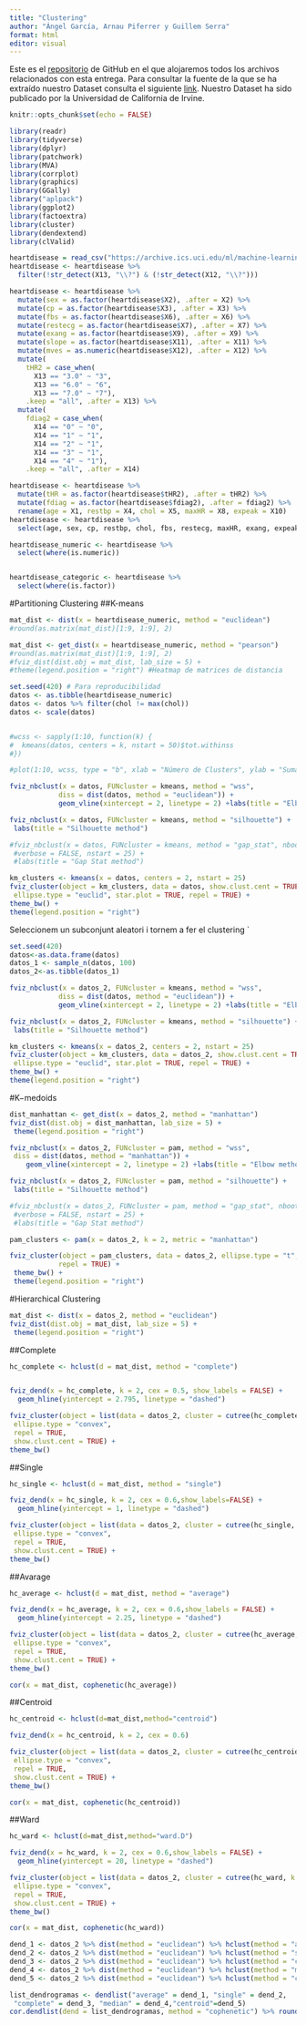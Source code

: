 ```yaml
---
title: "Clustering"
author: "Ángel García, Arnau Piferrer y Guillem Serra"
format: html
editor: visual
---
```


Este es el [repositorio](https://github.com/GSMir/Entrega3) de GitHub en el que alojaremos todos los archivos relacionados con esta entrega. Para consultar la fuente de la que se ha extraído nuestro Dataset consulta el siguiente [link](https://archive.ics.uci.edu/dataset/45/heart+disease). Nuestro Dataset ha sido publicado por la Universidad de California de Irvine.

```r
knitr::opts_chunk$set(echo = FALSE)
```

```r
library(readr)
library(tidyverse)
library(dplyr)
library(patchwork)
library(MVA)
library(corrplot)
library(graphics)
library(GGally)
library("aplpack")
library(ggplot2)
library(factoextra)
library(cluster)
library(dendextend)
library(clValid)

```

```r
heartdisease = read_csv("https://archive.ics.uci.edu/ml/machine-learning-databases/heart-disease/processed.cleveland.data", col_names = FALSE, show_col_types = FALSE)
heartdisease <- heartdisease %>% 
  filter(!str_detect(X13, "\\?") & (!str_detect(X12, "\\?")))

heartdisease <- heartdisease %>%
  mutate(sex = as.factor(heartdisease$X2), .after = X2) %>%
  mutate(cp = as.factor(heartdisease$X3), .after = X3) %>%
  mutate(fbs = as.factor(heartdisease$X6), .after = X6) %>%
  mutate(restecg = as.factor(heartdisease$X7), .after = X7) %>%
  mutate(exang = as.factor(heartdisease$X9), .after = X9) %>%
  mutate(slope = as.factor(heartdisease$X11), .after = X11) %>%
  mutate(mves = as.numeric(heartdisease$X12), .after = X12) %>%
  mutate(
    tHR2 = case_when(
      X13 == "3.0" ~ "3",
      X13 == "6.0" ~ "6",
      X13 == "7.0" ~ "7"),
    .keep = "all", .after = X13) %>%
  mutate(
    fdiag2 = case_when(
      X14 == "0" ~ "0",
      X14 == "1" ~ "1",
      X14 == "2" ~ "1",
      X14 == "3" ~ "1",
      X14 == "4" ~ "1"),
    .keep = "all", .after = X14)

heartdisease <- heartdisease %>%
  mutate(tHR = as.factor(heartdisease$tHR2), .after = tHR2) %>%
  mutate(fdiag = as.factor(heartdisease$fdiag2), .after = fdiag2) %>%
  rename(age = X1, restbp = X4, chol = X5, maxHR = X8, expeak = X10)
heartdisease <- heartdisease %>%
  select(age, sex, cp, restbp, chol, fbs, restecg, maxHR, exang, expeak, slope, tHR, fdiag)

heartdisease_numeric <- heartdisease %>%
  select(where(is.numeric))


heartdisease_categoric <- heartdisease %>%
  select(where(is.factor))
```

#Partitioning Clustering
##K-means


```r
mat_dist <- dist(x = heartdisease_numeric, method = "euclidean")
#round(as.matrix(mat_dist)[1:9, 1:9], 2)
```

```r
mat_dist <- get_dist(x = heartdisease_numeric, method = "pearson")
#round(as.matrix(mat_dist)[1:9, 1:9], 2)
#fviz_dist(dist.obj = mat_dist, lab_size = 5) +
#theme(legend.position = "right") #Heatmap de matrices de distancia
```

```r
set.seed(420) # Para reproducibilidad
datos <- as.tibble(heartdisease_numeric)
datos <- datos %>% filter(chol != max(chol))
datos <- scale(datos)


#wcss <- sapply(1:10, function(k) {
#  kmeans(datos, centers = k, nstart = 50)$tot.withinss
#})

#plot(1:10, wcss, type = "b", xlab = "Número de Clusters", ylab = "Suma de Cuadrados Dentro del Grupo (WCSS)", main = "Método del Codo")
```
```r
fviz_nbclust(x = datos, FUNcluster = kmeans, method = "wss",
            diss = dist(datos, method = "euclidean")) +
            geom_vline(xintercept = 2, linetype = 2) +labs(title = "Elbow method")
```





```r
fviz_nbclust(x = datos, FUNcluster = kmeans, method = "silhouette") +
 labs(title = "Silhouette method")
```

```r
#fviz_nbclust(x = datos, FUNcluster = kmeans, method = "gap_stat", nboot = 500,
 #verbose = FALSE, nstart = 25) +
 #labs(title = "Gap Stat method")
```

```r

km_clusters <- kmeans(x = datos, centers = 2, nstart = 25)
fviz_cluster(object = km_clusters, data = datos, show.clust.cent = TRUE,
 ellipse.type = "euclid", star.plot = TRUE, repel = TRUE) +
theme_bw() +
theme(legend.position = "right")
```

Seleccionem un subconjunt aleatori i tornem a fer el clustering
`
```r
set.seed(420)
datos<-as.data.frame(datos)
datos_1 <- sample_n(datos, 100)
datos_2<-as.tibble(datos_1)

fviz_nbclust(x = datos_2, FUNcluster = kmeans, method = "wss",
            diss = dist(datos, method = "euclidean")) +
            geom_vline(xintercept = 2, linetype = 2) +labs(title = "Elbow method")
```

```r
fviz_nbclust(x = datos_2, FUNcluster = kmeans, method = "silhouette") +
 labs(title = "Silhouette method")
```



```r
km_clusters <- kmeans(x = datos_2, centers = 2, nstart = 25)
fviz_cluster(object = km_clusters, data = datos_2, show.clust.cent = TRUE,
 ellipse.type = "euclid", star.plot = TRUE, repel = TRUE) +
theme_bw() +
theme(legend.position = "right")
```

#K−medoids

```r

dist_manhattan <- get_dist(x = datos_2, method = "manhattan")
fviz_dist(dist.obj = dist_manhattan, lab_size = 5) +
 theme(legend.position = "right")
```

```r

fviz_nbclust(x = datos_2, FUNcluster = pam, method = "wss",
 diss = dist(datos, method = "manhattan")) +
    geom_vline(xintercept = 2, linetype = 2) +labs(title = "Elbow method")
```
```r
fviz_nbclust(x = datos_2, FUNcluster = pam, method = "silhouette") +
 labs(title = "Silhouette method")
```
```r
#fviz_nbclust(x = datos_2, FUNcluster = pam, method = "gap_stat", nboot = 200,
 #verbose = FALSE, nstart = 25) +
 #labs(title = "Gap Stat method")
```

```r

pam_clusters <- pam(x = datos_2, k = 2, metric = "manhattan")

fviz_cluster(object = pam_clusters, data = datos_2, ellipse.type = "t",
            repel = TRUE) +
 theme_bw() +
 theme(legend.position = "right")
```


#Hierarchical Clustering

```r

mat_dist <- dist(x = datos_2, method = "euclidean")
fviz_dist(dist.obj = mat_dist, lab_size = 5) +
 theme(legend.position = "right")
```

##Complete
```r

hc_complete <- hclust(d = mat_dist, method = "complete")


fviz_dend(x = hc_complete, k = 2, cex = 0.5, show_labels = FALSE) +
  geom_hline(yintercept = 2.795, linetype = "dashed")
```


```r
fviz_cluster(object = list(data = datos_2, cluster = cutree(hc_complete, k = 2)),
 ellipse.type = "convex",
 repel = TRUE,
 show.clust.cent = TRUE) +
theme_bw()
```

##Single

```r
hc_single <- hclust(d = mat_dist, method = "single")

fviz_dend(x = hc_single, k = 2, cex = 0.6,show_labels=FALSE) +
  geom_hline(yintercept = 1, linetype = "dashed")
```
```r
fviz_cluster(object = list(data = datos_2, cluster = cutree(hc_single, k = 2)),
 ellipse.type = "convex",
 repel = TRUE,
 show.clust.cent = TRUE) +
theme_bw()
```


##Avarage
```r
hc_average <- hclust(d = mat_dist, method = "average")

fviz_dend(x = hc_average, k = 2, cex = 0.6,show_labels = FALSE) +
  geom_hline(yintercept = 2.25, linetype = "dashed")
```

```r
fviz_cluster(object = list(data = datos_2, cluster = cutree(hc_average, k = 3)),
 ellipse.type = "convex",
 repel = TRUE,
 show.clust.cent = TRUE) +
theme_bw()
```
```r
cor(x = mat_dist, cophenetic(hc_average))
```
##Centroid
```r
hc_centroid <- hclust(d=mat_dist,method="centroid")

fviz_dend(x = hc_centroid, k = 2, cex = 0.6)
```

```r
fviz_cluster(object = list(data = datos_2, cluster = cutree(hc_centroid, k = 2)),
 ellipse.type = "convex",
 repel = TRUE,
 show.clust.cent = TRUE) +
theme_bw()
```
```r
cor(x = mat_dist, cophenetic(hc_centroid))

```


##Ward

```r
hc_ward <- hclust(d=mat_dist,method="ward.D")

fviz_dend(x = hc_ward, k = 2, cex = 0.6,show_labels = FALSE) +
  geom_hline(yintercept = 20, linetype = "dashed")
```
```r
fviz_cluster(object = list(data = datos_2, cluster = cutree(hc_ward, k = 2)),
 ellipse.type = "convex",
 repel = TRUE,
 show.clust.cent = TRUE) +
theme_bw()
```


```r
cor(x = mat_dist, cophenetic(hc_ward))
```


```r
dend_1 <- datos_2 %>% dist(method = "euclidean") %>% hclust(method = "average") %>%  as.dendrogram()
dend_2 <- datos_2 %>% dist(method = "euclidean") %>% hclust(method = "single") %>%  as.dendrogram()
dend_3 <- datos_2 %>% dist(method = "euclidean") %>% hclust(method = "complete") %>%  as.dendrogram()
dend_4 <- datos_2 %>% dist(method = "euclidean") %>% hclust(method = "median") %>%  as.dendrogram()
dend_5 <- datos_2 %>% dist(method = "euclidean") %>% hclust(method = "centroid") %>%  as.dendrogram()

list_dendrogramas <- dendlist("average" = dend_1, "single" = dend_2,
 "complete" = dend_3, "median" = dend_4,"centroid"=dend_5)
cor.dendlist(dend = list_dendrogramas, method = "cophenetic") %>% round(digits= 3)
```

